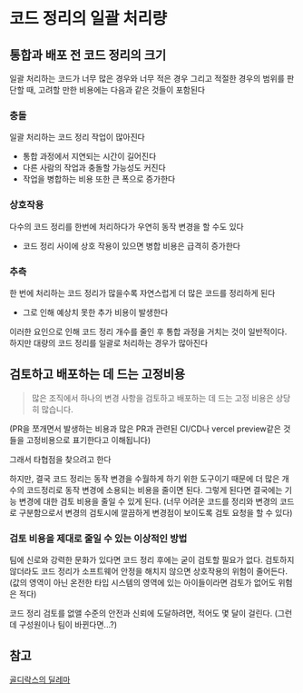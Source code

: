 # 코드 정리의 일괄 처리량

## 통합과 배포 전 코드 정리의 크기

일괄 처리하는 코드가 너무 많은 경우와 너무 적은 경우 그리고 적절한 경우의 범위를 판단할 때, 고려할 만한 비용에는 다음과 같은 것들이 포함된다

### 충돌

일괄 처리하는 코드 정리 작업이 많아진다

- 통합 과정에서 지연되는 시간이 길어진다
- 다른 사람의 작업과 충돌할 가능성도 커진다
- 작업을 병합하는 비용 또한 큰 폭으로 증가한다

### 상호작용

다수의 코드 정리를 한번에 처리하다가 우연히 동작 변경을 할 수도 있다

- 코드 정리 사이에 상호 작용이 있으면 병합 비용은 급격히 증가한다

### 추측

한 번에 처리하는 코드 정리가 많을수록 자연스럽게 더 많은 코드를 정리하게 된다

- 그로 인해 예상치 못한 추가 비용이 발생한다

이러한 요인으로 인해 코드 정리 개수를 줄인 후 통합 과정을 거치는 것이 일반적이다. 하지만 대량의 코드 정리를 일괄로 처리하는 경우가 많아진다

## 검토하고 배포하는 데 드는 고정비용

> 많은 조직에서 하나의 변경 사항을 검토하고 배포하는 데 드는 고정 비용은 상당히 많습니다.

(PR을 쪼개면서 발생하는 비용과 많은 PR과 관련된 CI/CD나 vercel preview같은 것들을 고정비용으로 표기한다고 이해됩니다)

그래서 타협점을 찾으려고 한다

하지만, 결국 코드 정리는 동작 변경을 수월하게 하기 위한 도구이기 때문에 더 많은 개수의 코드정리로 동작 변경에 소용되는 비용을 줄이면 된다. 그렇게 된다면 결국에는 기능 변경에 대한 검토 비용을 줄일 수 있게 된다.
(너무 어려운 코드를 정리와 변경의 코드로 구분함으로서 변경의 검토시에 깔끔하게 변경점이 보이도록 검토 요청을 할 수 있다)

### 검토 비용을 제대로 줄일 수 있는 이상적인 방법

팀에 신로와 강력한 문화가 있다면 코드 정리 후에는 굳이 검토할 필요가 없다. 검토하지 않더라도 코드 정리가 소프트웨어 안정을 해치지 않으면 상호작용의 위험이 줄어든다.
(값의 영역이 아닌 온전한 타입 시스템의 영역에 있는 아이들이라면 검토가 없어도 위험은 적다)

코드 정리 검토를 없앨 수준의 안전과 신뢰에 도달하려면, 적어도 몇 달이 걸린다.
(그런데 구성원이나 팀이 바뀐다면...?)

## 참고

[골디락스의 딜레마](https://en.wikipedia.org/wiki/Goldilocks_principle)
